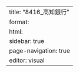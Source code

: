 ---
title: "8416_高知銀行"
format: 
  html:
    sidebar: true
    page-navigation: true
editor: visual
---
